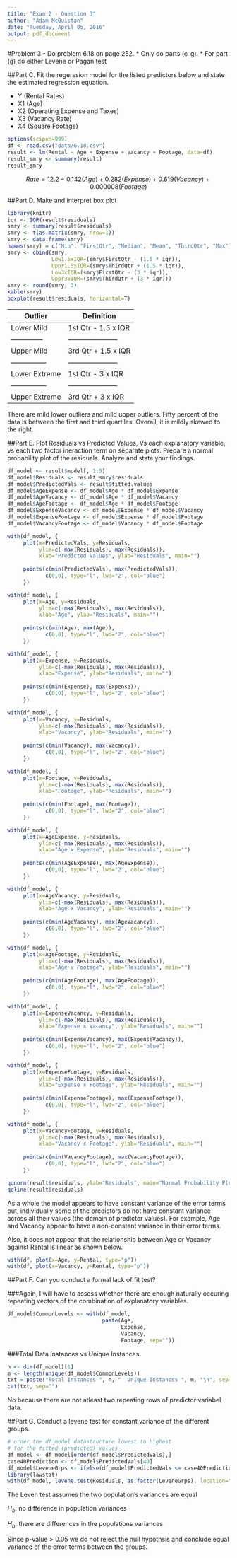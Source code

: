 ```yaml
---
title: "Exam 2 - Question 3"
author: "Adam McQuistan"
date: "Tuesday, April 05, 2016"
output: pdf_document
---
```


#Problem 3 - Do problem 6.18 on page 252.
* Only do parts (c-g). 
* For part (g) do either Levene or Pagan test

##Part C. Fit the regerssion model for the listed predictors below and state the estimated regression equation.

* Y (Rental Rates)
* X1 (Age)
* X2 (Operating Expense and Taxes)
* X3 (Vacancy Rate)
* X4 (Square Footage)

```r
options(scipen=999)
df <- read.csv("data/6.18.csv")
result <- lm(Rental ~ Age + Expense + Vacancy + Footage, data=df)
result_smry <- summary(result)
result_smry
```

$$
Rate = 12.2 - 0.142(Age) + 0.282(Expense) + 0.619(Vacancy) + 0.000008(Footage)
$$


##Part D. Make and interpret box plot

```r
library(knitr)
iqr <- IQR(result$residuals)
smry <- summary(result$residuals)
smry <- t(as.matrix(smry, nrow=1))
smry <- data.frame(smry)
names(smry) = c("Min", "FirstQtr", "Median", "Mean", "ThirdQtr", "Max")
smry <- cbind(smry, 
              Low1.5xIQR=(smry$FirstQtr - (1.5 * iqr)),
              Uppr1.5xIQR=(smry$ThirdQtr + (1.5 * iqr)),
              Low3xIQR=(smry$FirstQtr - (3 * iqr)),
              Uppr3xIQR=(smry$ThirdQtr + (3 * iqr)))
smry <- round(smry, 3)
kable(smry)
boxplot(result$residuals, horizontal=T)
```

| Outlier       | Definition          |
|---------------|---------------------|
| Lower Mild    | 1st Qtr - 1.5 x IQR |
| --------------|---------------------|
| Upper Mild    | 3rd Qtr + 1.5 x IQR |
|---------------|---------------------|
| Lower Extreme | 1st Qtr - 3 x IQR   |
|---------------|---------------------|
| Upper Extreme | 3rd Qtr + 3 x IQR   |


There are mild lower outliers and mild upper outliers. Fifty percent of the data is between the first and third quartiles.  Overall, it is mildly skewed to the right. 


##Part E. Plot Residuals vs Predicted Values, Vs each explanatory variable, vs each two factor ineraction term on separate plots.  Prepare a normal probability plot of the residuals.  Analyze and state your findings.

```r
df_model <- result$model[, 1:5]
df_model$Residuals <- result_smry$residuals
df_model$PredictedVals <- result$fitted.values
df_model$AgeExpense <- df_model$Age * df_model$Expense
df_model$AgeVacancy <- df_model$Age * df_model$Vacancy
df_model$AgeFootage <- df_model$Age * df_model$Footage
df_model$ExpenseVacancy <- df_model$Expense * df_model$Vacancy
df_model$ExpenseFootage <- df_model$Expense * df_model$Footage
df_model$VacancyFootage <- df_model$Vacancy * df_model$Footage
```

```r
with(df_model, {
     plot(x=PredictedVals, y=Residuals,
          ylim=c(-max(Residuals), max(Residuals)),
          xlab="Predicted Values", ylab="Residuals", main="")
     
     points(c(min(PredictedVals), max(PredictedVals)), 
            c(0,0), type="l", lwd="2", col="blue")
     })
```

```r
with(df_model, {
     plot(x=Age, y=Residuals,
          ylim=c(-max(Residuals), max(Residuals)),
          xlab="Age", ylab="Residuals", main="")
     
     points(c(min(Age), max(Age)), 
            c(0,0), type="l", lwd="2", col="blue")
     })
```

```r
with(df_model, {
     plot(x=Expense, y=Residuals,
          ylim=c(-max(Residuals), max(Residuals)),
          xlab="Expense", ylab="Residuals", main="")
     
     points(c(min(Expense), max(Expense)), 
            c(0,0), type="l", lwd="2", col="blue")
     })
```

```r
with(df_model, {
     plot(x=Vacancy, y=Residuals,
          ylim=c(-max(Residuals), max(Residuals)),
          xlab="Vacancy", ylab="Residuals", main="")
     
     points(c(min(Vacancy), max(Vacancy)), 
            c(0,0), type="l", lwd="2", col="blue")
     })
```


```r
with(df_model, {
     plot(x=Footage, y=Residuals,
          ylim=c(-max(Residuals), max(Residuals)),
          xlab="Footage", ylab="Residuals", main="")
     
     points(c(min(Footage), max(Footage)), 
            c(0,0), type="l", lwd="2", col="blue")
     })
```


```r
with(df_model, {
     plot(x=AgeExpense, y=Residuals,
          ylim=c(-max(Residuals), max(Residuals)),
          xlab="Age x Expense", ylab="Residuals", main="")
     
     points(c(min(AgeExpense), max(AgeExpense)), 
            c(0,0), type="l", lwd="2", col="blue")
     })
```

```r
with(df_model, {
     plot(x=AgeVacancy, y=Residuals,
          ylim=c(-max(Residuals), max(Residuals)),
          xlab="Age x Vacancy", ylab="Residuals", main="")
     
     points(c(min(AgeVacancy), max(AgeVacancy)), 
            c(0,0), type="l", lwd="2", col="blue")
     })
```

```r
with(df_model, {
     plot(x=AgeFootage, y=Residuals,
          ylim=c(-max(Residuals), max(Residuals)),
          xlab="Age x Footage", ylab="Residuals", main="")
     
     points(c(min(AgeFootage), max(AgeFootage)), 
            c(0,0), type="l", lwd="2", col="blue")
     })
```


```r
with(df_model, {
     plot(x=ExpenseVacancy, y=Residuals,
          ylim=c(-max(Residuals), max(Residuals)),
          xlab="Expense x Vacancy", ylab="Residuals", main="")
     
     points(c(min(ExpenseVacancy), max(ExpenseVacancy)), 
            c(0,0), type="l", lwd="2", col="blue")
     })
```


```r
with(df_model, {
     plot(x=ExpenseFootage, y=Residuals,
          ylim=c(-max(Residuals), max(Residuals)),
          xlab="Expense x Footage", ylab="Residuals", main="")
     
     points(c(min(ExpenseFootage), max(ExpenseFootage)), 
            c(0,0), type="l", lwd="2", col="blue")
     })
```



```r
with(df_model, {
     plot(x=VacancyFootage, y=Residuals,
          ylim=c(-max(Residuals), max(Residuals)),
          xlab="Vacancy x Footage", ylab="Residuals", main="")
     
     points(c(min(VacancyFootage), max(VacancyFootage)), 
            c(0,0), type="l", lwd="2", col="blue")
     })
```


```r
qqnorm(result$residuals, ylab="Residuals", main="Normal Probability Plot")
qqline(result$residuals)
```



As a whole the model appears to have constant variance of the error terms but, individually some of the predictors do not have constant variance across all their values (the domain of predictor values).  For example, Age and Vacancy appear to have a non-constant variance in their error terms. 

Also, it does not appear that the relationship between Age or Vacancy against Rental is linear as shown below. 

```r
with(df, plot(x=Age, y=Rental, type="p"))
with(df, plot(x=Vacancy, y=Rental, type="p"))
```

##Part F. Can you conduct a formal lack of fit test?

###Again, I will have to assess whether there are enough naturally occuring repeating vectors of the combination of explanatory variables. 

```r
df_model$CommonLevels <- with(df_model, 
                              paste(Age, 
                                    Expense,
                                    Vacancy,
                                    Footage, sep=""))

```

###Total Data Instances vs Unique Instances

```r
n <- dim(df_model)[1]
m <- length(unique(df_model$CommonLevels))
txt = paste("Total Instances ", n, "  Unique Instances ", m, "\n", sep="")
cat(txt, sep="")
```

No because there are not atleast two repeating rows of predictor variabel data. 


##Part G. Conduct a levene test for constant variance of the different groups.

```r
# order the df_model datastructure lowest to highest
# for the fitted (predicted) values
df_model <- df_model[order(df_model$PredictedVals),]
case40Prediction <- df_model$PredictedVals[40]
df_model$LeveneGrps <- ifelse(df_model$PredictedVals <= case40Prediction, "Low", "High")
library(lawstat)
with(df_model, levene.test(Residuals, as.factor(LeveneGrps), location="mean"))
```

The Leven test assumes the two population's variances are equal

$H_o$: no difference in population variances

$H_o$: there are differences in the populations variances

Since p-value > 0.05 we do not reject the null hypothsis and conclude equal variance of the error terms between the groups.
